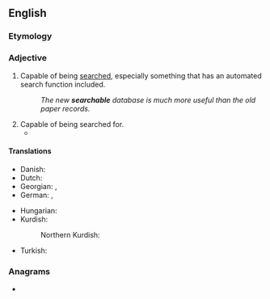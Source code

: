 ==English==

===Etymology===
{{suffix|en|search|able}}

===Adjective===
{{en-adj|-}}

# Capable of being [[search]]ed, especially something that has an automated search function included.
#: ''The new '''searchable''' database is much more useful than the old paper records.''
# Capable of being searched for.
#* {{quote-journal|1=en|year=2014|author=James Lambert|title=Diachronic stability in Indian English lexis|journal=World Englishes|page=118|text=Other '''searchable''' items were common or at least not infrequent.}}

====Translations====
{{trans-top|capable of being searched}}
* Danish: {{t|da|søgbar}}
* Dutch: {{t+|nl|doorzoekbaar}}
* Georgian: {{t|ka|ძიებადი}}, {{t|ka|მოძიებადი}}
* German: {{t|de|durchsuchbar}}, {{t|de|suchbar}}
{{trans-mid}}
* Hungarian: {{t|hu|kereshető}}
* Kurdish:
*: Northern Kurdish: {{t+|kmr|lêgerbar}}
* Turkish: {{t|tr|aranabilir}}
{{trans-bottom}}

===Anagrams===
* {{anagrams|en|a=aabceehlrs|reachables}}